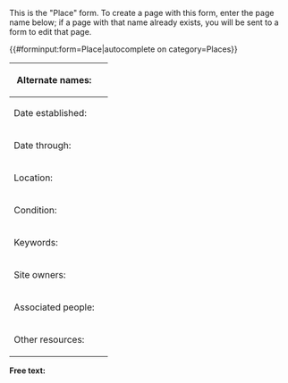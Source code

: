 <noinclude>
This is the "Place" form.
To create a page with this form, enter the page name below;
if a page with that name already exists, you will be sent to a form to edit that page.

{{#forminput:form=Place|autocomplete on category=Places}}

</noinclude><includeonly>
<div id="wikiPreview" style="display: none; padding-bottom: 25px; margin-bottom: 25px; border-bottom: 1px solid #AAAAAA;"></div>
{{{for template|Place}}}
{| class="formtable"
! Alternate names: 
| {{{field|Alternate names|input type=tokens|list|delimiter=;}}}
|-
! Date established: 
| {{Form:Date|Prefix=Established}}
|-
! Date through: 
| {{Form:Date|Prefix=Through}}
|-
! Location: 
| {{{field|Location|feeds to map=Place[Coordinates]}}}
{{Geolocation field set|Place}}
|-
! Condition: 
| {{{field|Condition}}}
|-
! Keywords: 
| {{{field|Keywords|input type=tokens|list|delimiter=;|values from category=Keywords}}}
|-
! Site owners: 
| {{{field|Site owners|input type=tokens|list|delimiter=;|values from category=People}}}
|-
! Associated people: 
| {{{field|Associated people|input type=tokens|list|delimiter=;|values from category=People}}}
|-
! Other resources: 
| {{{field|Other resources|holds template}}}
|}
{{{end template}}}

{{{for template|ExternalLink|multiple|embed in field=Place[Other resources]|add button text=Add resource}}}
{{:Form:ExternalLink}}
{{{end template}}}

'''Free text:'''

{{{standard input|free text|rows=10}}}
</includeonly>
